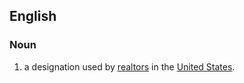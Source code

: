 ==English==

===Noun===
{{en-noun}}

# {{init of|en|[[certified]] [[commercial]] [[investment]] [[member]]|dot=,}} a designation used by [[realtor]]s in the [[United States]].
